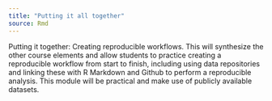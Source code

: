 ```yaml
---
title: "Putting it all together"
source: Rmd
---
```


Putting it together: Creating reproducible workflows. This will synthesize the other course elements and allow students to practice creating a reproducible workflow from start to finish, including using data repositories and linking these with R Markdown and Github to perform a reproducible analysis. This module will be practical and make use of publicly available datasets.


